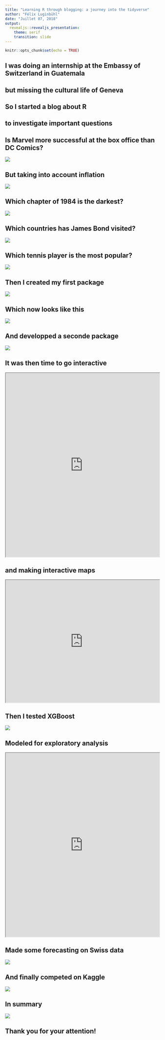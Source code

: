 ```yaml
---
title: "Learning R through blogging: a journey into the tidyverse"
author: "Félix Luginbühl"
date: "Juillet 07, 2018"
output: 
  revealjs::revealjs_presentation:
    theme: serif
    transition: slide
---
```


```r
knitr::opts_chunk$set(echo = TRUE)
```

## I was doing an internship at the Embassy of Switzerland in Guatemala {data-background-iframe="https://www.openstreetmap.org/export/embed.html?bbox=-113.15917968750001%2C1.0106897682409128%2C-67.89550781250001%2C27.410785702577023&amp;layer=mapnik&amp;marker=14.604847155053898%2C-90.52734375"}

## but missing the cultural life of Geneva {data-background-iframe="https://www.openstreetmap.org/export/embed.html?bbox=-16.479492187500004%2C35.85343961959182%2C28.7841796875%2C54.901882187385006&amp;layer=mapnik&amp;marker=46.195042108660154%2C6.15234375"}

## So I started a blog about R {data-background-iframe="http://felixluginbuhl.com"}

## to investigate important questions {data-background=#FFFFFF}

## Is Marvel more successful at the box office than DC Comics? {data-transition="default"}

![](http://felixluginbuhl.com/images/chart_marvel_3.png)

## But taking into account inflation {data-transition="default"}

![](http://felixluginbuhl.com/images/chart_marvel_2.png)

## Which chapter of 1984 is the darkest? {data-transition="default"}

![](http://felixluginbuhl.com/images/chart_orwell_4.png)

## Which countries has James Bond visited? {data-transition="default"}

![](http://felixluginbuhl.com/images/map_bond_1.png)

## Which tennis player is the most popular? {data-transition="default"}

![](http://felixluginbuhl.com/images/chart_big4_2.png)

## Then I created my first package {data-transition="default"}

![](http://felixluginbuhl.com/images/screenshot_learner.gif)

## Which now looks like this

![](http://felixluginbuhl.com/images/polyglot_dev.gif)

## And developped a seconde package

![](https://raw.githubusercontent.com/lgnbhl/lgnbhl.github.io/master/images/Screenshot_bfsdata.png)

## It was then time to go interactive {data-background=#FFFFFF}

<iframe src="http://felixluginbuhl.com/images/js_marvelNetwork.html" width="100%" height="600"></iframe>

## and making interactive maps {data-background=#FFFFFF}

<iframe src="http://felixluginbuhl.com/images/js_leaflet_map.html" width="100%" height="400"></iframe>

## Then I tested XGBoost {data-background=#FFFFFF}

![](http://felixluginbuhl.com/images/chart_childrensmovies_3.png)

## Modeled for exploratory analysis {data-background=#FFFFFF}

<iframe src="http://felixluginbuhl.com/images/js_olympics.html" width="100%" height="600"></iframe>

## Made some forecasting on Swiss data {data-background=#FFFFFF}

![](http://felixluginbuhl.com/images/chart_swisscom_5.png)

## And finally competed on Kaggle {data-background=#FFFFFF}

![](http://felixluginbuhl.com/images/chart_cooking_9.png)

## In summary {data-transition="zoom"}

![](https://raw.githubusercontent.com/lgnbhl/lgnbhl.github.io/master/images/blog_wordcloud.png)

## Thank you for your attention! {data-transition="fade"}
